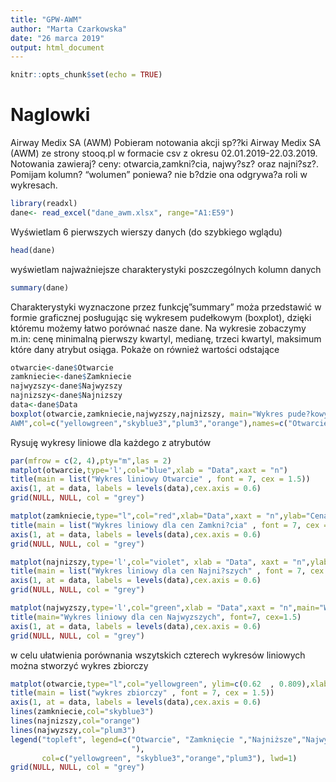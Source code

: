 ```yaml
---
title: "GPW-AWM"
author: "Marta Czarkowska"
date: "26 marca 2019"
output: html_document
---
```


```r
knitr::opts_chunk$set(echo = TRUE)
```

# Naglowki

Airway Medix SA (AWM)
Pobieram notowania akcji sp??ki Airway Medix SA (AWM) ze strony stooq.pl w formacie csv 
z okresu 02.01.2019-22.03.2019. Notowania zawieraj? ceny: otwarcia,zamkni?cia, najwy?sz? oraz najni?sz?. 
Pomijam kolumn? "wolumen" poniewa? nie b?dzie ona odgrywa?a roli w wykresach.

```r
library(readxl)
dane<- read_excel("dane_awm.xlsx", range="A1:E59")
```
  
Wyświetlam 6 pierwszych wierszy danych (do szybkiego wglądu)
```r
head(dane)
```
wyświetlam najważniejsze charakterystyki poszczególnych kolumn danych
```r
summary(dane)
```
Charakterystyki wyznaczone przez funkcję"summary" moża przedstawić w formie graficznej posługując się wykresem
pudełkowym (boxplot), dzięki któremu możemy łatwo porównać nasze dane. Na wykresie zobaczymy m.in: cenę minimalną
pierwszy kwartyl, medianę, trzeci kwartyl, maksimum które dany atrybut osiąga. Pokaże on również wartości odstające
```r
otwarcie<-dane$Otwarcie
zamkniecie<-dane$Zamkniecie
najwyzszy<-dane$Najwyzszy
najnizszy<-dane$Najnizszy
data<-dane$Data
boxplot(otwarcie,zamkniecie,najwyzszy,najnizszy, main="Wykres pude?kowy dla cen 
AWM",col=c("yellowgreen","skyblue3","plum3","orange"),names=c("Otwarcie","Zamknięcie","Najwyższy","Najniszy"))
```
Rysuję wykresy liniowe dla każdego z atrybutów 

```r
par(mfrow = c(2, 4),pty="m",las = 2)
matplot(otwarcie,type='l',col="blue",xlab = "Data",xaxt = "n")
title(main = list("Wykres liniowy Otwarcie" , font = 7, cex = 1.5))
axis(1, at = data, labels = levels(data),cex.axis = 0.6)
grid(NULL, NULL, col = "grey")

matplot(zamkniecie,type="l",col="red",xlab="Data",xaxt = "n",ylab="Cena AWM")
title(main = list("Wykres liniowy dla cen Zamkni?cia" , font = 7, cex = 1.5))
axis(1, at = data, labels = levels(data),cex.axis = 0.6)
grid(NULL, NULL, col = "grey")

matplot(najnizszy,type='l',col="violet", xlab = "Data", xaxt = "n",ylab="Cena AWM")
title(main = list("Wykres liniowy dla cen Najni?szych" , font = 7, cex = 1.5))
axis(1, at = data, labels = levels(data),cex.axis = 0.6)
grid(NULL, NULL, col = "grey")

matplot(najwyzszy,type='l',col="green",xlab = "Data",xaxt = "n",main="Wykres liniowy dla cen Najwyzszych",ylab="Cena AWM")
title(main="Wykres liniowy dla cen Najwyzszych", font=7, cex=1.5)
axis(1, at = data, labels = levels(data),cex.axis = 0.6)
grid(NULL, NULL, col = "grey")
```
w celu ułatwienia porównania wszytskich czterech wykresów liniowych można stworzyć wykres zbiorczy
```r
matplot(otwarcie,type="l",col="yellowgreen", ylim=c(0.62  , 0.809),xlab="data", ylab="Ceny AWM")
title(main = list("wykres zbiorczy" , font = 7, cex = 1.5))
axis(1, at = data, labels = levels(data),cex.axis = 0.6)
lines(zamkniecie,col="skyblue3")
lines(najnizszy,col="orange")
lines(najwyzszy,col="plum3")
legend("topleft", legend=c("Otwarcie", "Zamknięcie ","Najniższe","Najwyższe
                           "),
       col=c("yellowgreen", "skyblue3","orange","plum3"), lwd=1)
grid(NULL, NULL, col = "grey")
```

